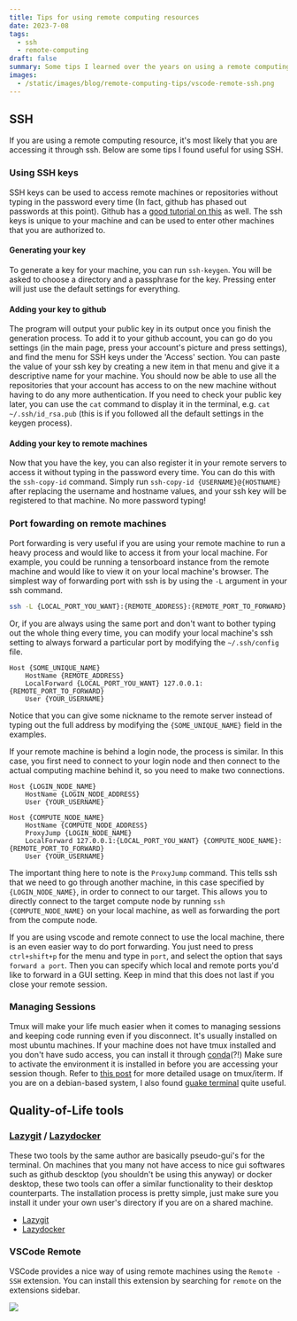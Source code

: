 ```yaml
---
title: Tips for using remote computing resources
date: 2023-7-08
tags: 
  - ssh
  - remote-computing
draft: false
summary: Some tips I learned over the years on using a remote computing resources effectively.
images: 
  - /static/images/blog/remote-computing-tips/vscode-remote-ssh.png
---
```


## SSH

If you are using a remote computing resource, it's most likely that you are accessing it through ssh.
Below are some tips I found useful for using SSH.

### Using SSH keys

SSH keys can be used to access remote machines or repositories without typing in the password every time (In fact, github has phased out passwords at this point).
Github has a [good tutorial on this](https://docs.github.com/en/authentication/connecting-to-github-with-ssh/generating-a-new-ssh-key-and-adding-it-to-the-ssh-agent) as well.
The ssh keys is unique to your machine and can be used to enter other machines that you are authorized to.

#### Generating your key
To generate a key for your machine, you can run `ssh-keygen`.
You will be asked to choose a directory and a passphrase for the key.
Pressing enter will just use the default settings for everything.

#### Adding your key to github
The program will output your public key in its output once you finish the generation process.
To add it to your github account, you can go do you settings (in the main page, press your account's picture and press settings),
and find the menu for SSH keys under the 'Access' section.
You can paste the value of your ssh key by creating a new item in that menu and give it a descriptive name for your machine.
You should now be able to use all the repositories that your account has access to on the new machine without having to do any more authentication.
If you need to check your public key later, you can use the `cat` command to display it in the terminal,
e.g. `cat ~/.ssh/id_rsa.pub` (this is if you followed all the default settings in the keygen process).

#### Adding your key to remote machines 
Now that you have the key, you can also register it in your remote servers to access it without typing in the password every time.
You can do this with the `ssh-copy-id` command. Simply run `ssh-copy-id {USERNAME}@{HOSTNAME}` after replacing the username and hostname values, and your ssh key will be registered to that machine. No more password typing!

### Port fowarding on remote machines

Port forwarding is very useful if you are using your remote machine to run a heavy process and would like to access it from your local machine.
For example, you could be running a tensorboard instance from the remote machine and would like to view it on your local machine's browser.
The simplest way of forwarding port with ssh is by using the `-L` argument in your ssh command.

```bash
ssh -L {LOCAL_PORT_YOU_WANT}:{REMOTE_ADDRESS}:{REMOTE_PORT_TO_FORWARD} {REMOTE_NAME}
```

Or, if you are always using the same port and don't want to bother typing out the whole thing every time, you can modify your local machine's ssh setting to always forward a particular port by modifying the `~/.ssh/config` file.

```ssh-config:~/.ssh/config
Host {SOME_UNIQUE_NAME}
    HostName {REMOTE_ADDRESS}
    LocalForward {LOCAL_PORT_YOU_WANT} 127.0.0.1:{REMOTE_PORT_TO_FORWARD}
    User {YOUR_USERNAME}
```

Notice that you can give some nickname to the remote server instead of typing out the full address by modifying the `{SOME_UNIQUE_NAME}` field in the examples.

If your remote machine is behind a login node, the process is similar.
In this case, you first need to connect to your login node and then connect to the actual computing machine behind it, so you need to make two connections.

```ssh-config:~/.ssh/config
Host {LOGIN_NODE_NAME}
    HostName {LOGIN_NODE_ADDRESS}
    User {YOUR_USERNAME}

Host {COMPUTE_NODE_NAME}
    HostName {COMPUTE_NODE_ADDRESS}
    ProxyJump {LOGIN_NODE_NAME}
    LocalForward 127.0.0.1:{LOCAL_PORT_YOU_WANT} {COMPUTE_NODE_NAME}:{REMOTE_PORT_TO_FORWARD}
    User {YOUR_USERNAME}
```

The important thing here to note is the `ProxyJump` command. This tells ssh that we need to go through another machine, in this case specified by `{LOGIN_NODE_NAME}`, in order to connect to our target.
This allows you to directly connect to the target compute node by running `ssh {COMPUTE_NODE_NAME}` on your local machine, as well as forwarding the port from the compute node.

If you are using vscode and remote connect to use the local machine, there is an even easier way to do port forwarding.
You just need to press `ctrl+shift+p` for the menu and type in `port`, and select the option that says `forward a port`.
Then you can specify which local and remote ports you'd like to forward in a GUI setting.
Keep in mind that this does not last if you close your remote session.

### Managing Sessions

Tmux will make your life much easier when it comes to managing sessions and keeping code running even if you disconnect.
It's usually installed on most ubuntu machines.
If your machine does not have tmux installed and you don't have sudo access, you can install it through [conda](https://anaconda.org/conda-forge/tmux)(?!)
Make sure to activate the environment it is installed in before you are accessing your session though.
Refer to [this post](https://inwon.net/blog/iterm2-tmux-remote-integration) for more detailed usage on tmux/iterm.
If you are on a debian-based system, I also found [guake terminal](http://guake-project.org) quite useful.

## Quality-of-Life tools

### [Lazygit](https://github.com/jesseduffield/lazygit) / [Lazydocker](https://github.com/jesseduffield/lazydocker)

These two tools by the same author are basically pseudo-gui's for the terminal. On machines that you many not have access to nice gui softwares such as github descktop (you shouldn't be using this anyway) or docker desktop, these two tools can offer a similar functionality to their desktop counterparts. The installation process is pretty simple, just make sure you install it under your own user's directory if you are on a shared machine.

- [Lazygit](https://github.com/jesseduffield/lazygit)
- [Lazydocker](https://github.com/jesseduffield/lazydocker)

### VSCode Remote

VSCode provides a nice way of using remote machines using the `Remote - SSH` extension.
You can install this extension by searching for `remote` on the extensions sidebar.

![](/static/images/blog/remote-computing-tips/vscode-remote-ssh.png)
